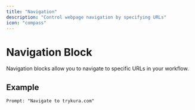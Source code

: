 ```yaml
---
title: "Navigation"
description: "Control webpage navigation by specifying URLs"
icon: "compass"
---
```


# Navigation Block

Navigation blocks allow you to navigate to specific URLs in your workflow.

## Example

```
Prompt: "Navigate to trykura.com"
```
